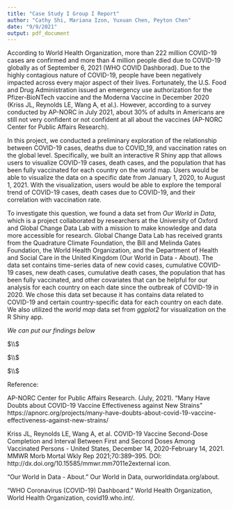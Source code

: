 ```yaml
---
title: "Case Study I Group I Report"
author: "Cathy Shi, Mariana Izon, Yuxuan Chen, Peyton Chen"
date: "9/9/2021"
output: pdf_document
---
```



According to World Health Organization, more than 222 million COVID-19 cases are confirmed and more than 4 million people died due to COVID-19 globally as of September 6, 2021 (WHO COVID Dashborad). Due to the highly contagious nature of COVID-19, people have been negatively impacted across every major aspect of their lives. Fortunately, the U.S. Food and Drug Administration issued an emergency use authorization for the Pfizer-BioNTech vaccine and the Moderna Vaccine in December 2020 (Kriss JL, Reynolds LE, Wang A, et al.). However, according to a survey conducted by AP-NORC in July 2021, about 30% of adults in Americans are still not very confident or not confident at all about the vaccines (AP-NORC Center for Public Affairs Research).

In this project, we conducted a preliminary exploration of the relationship between COVID-19 cases, deaths due to COVID_19, and vaccination rates on the global level. Specifically, we built an interactive R Shiny app that allows users to visualize COVID-19 cases, death cases, and the population that has been fully vaccinated for each country on the world map. Users would be able to visualize the data on a specific date from January 1, 2020, to August 1, 2021. With the visualization, users would be able to explore the temporal trend of COVID-19 cases, death cases due to COVID-19, and their correlation with vaccination rate.

To investigate this question, we found a data set from *Our World in Data*, which is a project collaborated by researchers at the University of Oxford and Global Change Data Lab with a mission to make knowledge and data more accessible for research. Global Change Data Lab has received grants from the Quadrature Climate Foundation, the Bill and Melinda Gates Foundation, the World Health Organization, and the Department of Health and Social Care in the United Kingdom (Our World in Data - About). The data set contains time-series data of new covid cases, cumulative COVID-19 cases, new death cases, cumulative death cases, the population that has been fully vaccinated, and other covariates that can be helpful for our analysis for each country on each date since the outbreak of COVID-19 in 2020. We chose this data set because it has contains data related to COVID-19 and certain country-specific data for each country on each date. We also utilized the *world map* data set from *ggplot2* for visualization on the R Shiny app.


*We can put our findings below*

$\\$

$\\$

$\\$


Reference:

AP-NORC Center for Public Affairs Research.  (July, 2021). “Many Have Doubts about COVID-19 Vaccine Effectiveness against New Strains” https://apnorc.org/projects/many-have-doubts-about-covid-19-vaccine-effectiveness-against-new-strains/

Kriss JL, Reynolds LE, Wang A, et al. COVID-19 Vaccine Second-Dose Completion and Interval Between First and Second Doses Among Vaccinated Persons - United States, December 14, 2020-February 14, 2021. MMWR Morb Mortal Wkly Rep 2021;70:389–395. DOI: http://dx.doi.org/10.15585/mmwr.mm7011e2external icon.


“Our World in Data - About.” Our World in Data, ourworldindata.org/about. 

“WHO Coronavirus (COVID-19) Dashboard.” World Health Organization, World Health Organization, covid19.who.int/. 

